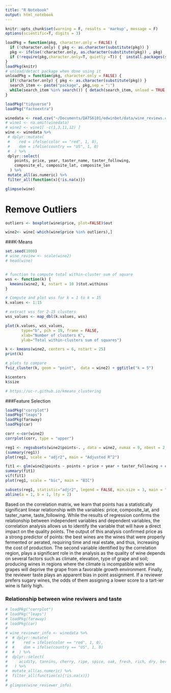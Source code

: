 ```yaml
---
title: "R Notebook"
output: html_notebook
---
```



```r
knitr::opts_chunk$set(warning = F, results = 'markup', message = F)
options(scientific=T, digits = 3) 

loadPkg = function(pkg, character.only = FALSE) { 
  if (!character.only) { pkg <- as.character(substitute(pkg)) }
  pkg <- ifelse(!character.only, as.character(substitute(pkg)) , pkg)  
  if (!require(pkg,character.only=T, quietly =T)) {  install.packages(substitute(pkg),dep=T); if(!require(pkg,character.only=T)) stop("Package not found") } 
}
loadPkg(knitr)
# unload/detact package when done using it
unloadPkg = function(pkg, character.only = FALSE) { 
  if(!character.only) { pkg <- as.character(substitute(pkg)) } 
  search_item <- paste("package", pkg,sep = ":") 
  while(search_item %in% search()) { detach(search_item, unload = TRUE, character.only = TRUE) } 
}

loadPkg("tidyverse")
loadPkg("factoextra")

winedata <- read.csv("~/Documents/DATS6101/edwinbet/data/wine_reviews.csv")
# wine1 <- na.omit(winedata)
# wine2 <- wine1[ -c(1,3,11,12) ]
wine <- winedata %>% 
 # dplyr::mutate(
 #    red = ifelse(color == "red", 1, 0),
 #    dom = ifelse(country == "US", 1, 0)
 #  ) %>%
 dplyr::select(
    points, price, year, taster_name, taster_following,
    composite_el, composite_lat, composite_lon
  ) %>% 
 mutate_all(as.numeric) %>% 
 filter_all(function(x){!is.na(x)}) 

glimpse(wine)

```

# Remove Outliers
```r
outliers <- boxplot(wine$price, plot=FALSE)$out

wine2<- wine[-which(wine$price %in% outliers),]
```


###K-Means

```r
set.seed(1000)
# wine_review <- scale(wine2)
# head(wine)


# function to compute total within-cluster sum of square
wss <- function(k) {
  kmeans(wine2, k, nstart = 10 )$tot.withinss
}

# Compute and plot wss for k = 1 to k = 15
k.values <- 1:15

# extract wss for 2-15 clusters
wss_values <- map_dbl(k.values, wss)

plot(k.values, wss_values,
       type="b", pch = 19, frame = FALSE,
       xlab="Number of clusters K",
       ylab="Total within-clusters sum of squares")

k <- kmeans(wine2, centers = 6, nstart = 25)
print(k)

# plots to compare
fviz_cluster(k, geom = "point",  data = wine2) + ggtitle("k = 5")

k$centers
k$size

# https://uc-r.github.io/kmeans_clustering
```

###Feature Selection
```r
loadPkg("corrplot")
loadPkg("leaps")
loadPkg(faraway)
loadPkg(car)

corr <-cor(wine2) 
corrplot(corr, type = "upper")

reg1 <- regsubsets(wine2$points~. , data = wine2, nvmax = 9, nbest = 2, method = "exhaustive") 
(summary(reg1))
plot(reg1, scale = "adjr2", main = "Adjusted R^2")

fit1 <- glm(wine2$points ~ points + price + year + taster_following + composite_el + composite_lat + composite_lon, data = wine2)
summary(fit1)
vif(fit1)
plot(reg1, scale = "bic", main = "BIC")

subsets(reg1, statistic="adjr2", legend = FALSE, min.size = 3, main = "Adjusted R^2")
abline(a = 1, b = 1, lty = 2)  
```


Based on the correlation matrix, we learn that points has a statistically significant linear relationship with the variables: price, composite_lat, and taster_name, taste_following. While the results of regression confirms the relationship between independent variables and dependent variables, the correlation analysis allows us to identify the variable that will have a direct impact on the quality points. The output of this analysis confirmed price as a strong predictor of points: the best wines are the wines that were properly fermented or aerated, requiring time and real estate, and thus, increasing the cost of production. The second variable identified by the correlation region, plays a significant role in the analysis as the quality of wine depends on several factors such as climate, elevation, type of grape and soil; producing wines in regions where the climate is incompatible with wine grapes will deprive the grape from a favorable growth environment. Finally, the reviewer taste plays an apparent bias in point assignment. If a reviewer prefers sugary wines, the odds of them assigning a lower score to a tart-ier wine is fairly high.


### Relationship between wine reviwers and taste
```r
# loadPkg("corrplot")
# loadPkg("leaps")
# loadPkg(faraway)
# loadPkg(car)
# 
# wine_reviewer_info <- winedata %>% 
#  # dplyr::mutate(
#  #    red = ifelse(color == "red", 1, 0),
#  #    dom = ifelse(country == "US", 1, 0)
#  #  ) %>%
#  dplyr::select(
#     acidity, tannins, cherry, ripe, spice, oak, fresh, rich, dry, berry, plum, soft, apple, fruits, sweet, crisp, blackberry, light, dark, citrus, bodied, vanilla, bright, pepper, green, lemon, raspberry, peach, chocolate, dried, pear, taster_following, Alexander.Peartree, Anna.Lee.C.Iijima, Anne.Krebiehl.MW, Carrie.Dykes,
#   ) %>% 
#  mutate_all(as.numeric) %>% 
#  filter_all(function(x){!is.na(x)}) 
# 
# glimpse(wine_reviewer_info)


```